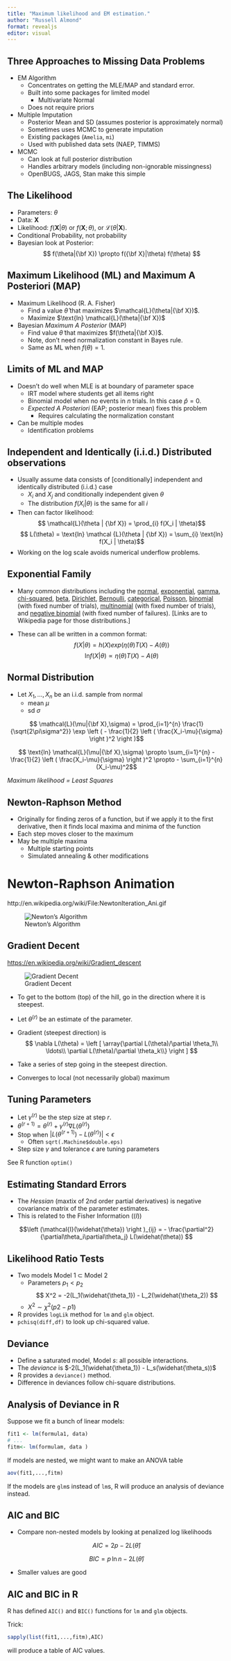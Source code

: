 ```yaml
---
title: "Maximum likelihood and EM estimation."
author: "Russell Almond"
format: revealjs
editor: visual
---
```


## Three Approaches to Missing Data Problems

-   EM Algorithm
    -   Concentrates on getting the MLE/MAP and standard error.
    -   Built into some packages for limited model
        -   Multivariate Normal
    -   Does not require priors
-   Multiple Imputation
    -   Posterior Mean and SD (assumes posterior is approximately normal)
    -   Sometimes uses MCMC to generate imputation
    -   Existing packages (`Amelia`, `mi`)
    -   Used with published data sets (NAEP, TIMMS)
-   MCMC
    -   Can look at full posterior distribution
    -   Handles arbitrary models (including non-ignorable missingness)
    -   OpenBUGS, JAGS, Stan make this simple

## The Likelihood

-   Parameters: $\theta$
-   Data: $\mathbf{X}$
-   Likelihood: $f(\mathbf{X}|\theta)$ or $f(\mathbf{X}; \theta)$, or $\mathcal{L} (\theta | \mathbf{X})$.
-   Conditional Probability, not probability
-   Bayesian look at Posterior: $$ f(\theta|{\bf X}) \propto f({\bf X}|\theta) f(\theta) $$

## Maximum Likelihood (ML) and Maximum A Posteriori (MAP)

-   Maximum Likelihood (R. A. Fisher)
    -   Find a value $\widehat{\theta}$ that maximizes $\mathcal{L}(\theta|{\bf X})$.
    -   Maximize $\text{ln} \mathcal{L}(\theta|{\bf X})$
-   Bayesian *Maximum A Posterior* (MAP)
    -   Find value $\widetilde{\theta}$ that maximizes $f(\theta|{\bf X})$.\
    -   Note, don't need normalization constant in Bayes rule.
    -   Same as ML when $f(\theta)=1$.

## Limits of ML and MAP

-   Doesn't do well when MLE is at boundary of parameter space
    -   IRT model where students get all items right
    -   Binomial model when no events in $n$ trials. In this case $\widehat p = 0$.
    -   *Expected A Posteriori* (EAP; posterior mean) fixes this problem
        -   Requires calculating the normalization constant
-   Can be multiple modes
    -   Identification problems

## Independent and Identically (i.i.d.) Distributed observations

-   Usually assume data consists of \[conditionally\] independent and identically distributed (i.i.d.) case
    -   $X_i$ and $X_j$ and conditionally independent given $\theta$
    -   The distribution $f(X_i|\theta)$ is the same for all $i$
-   Then can factor likelihood: $$ \mathcal{L}(\theta | {\bf X}) = \prod_{i} f(X_i | \theta)$$ $$ L(\theta) = \text{ln} \mathcal {L}(\theta | {\bf X}) = \sum_{i} \text{ln} f(X_i | \theta)$$
-   Working on the log scale avoids numerical underflow problems.


## Exponential Family

-   Many common distributions including the [normal](https://en.wikipedia.org/wiki/Normal_distribution), [exponential](https://en.wikipedia.org/wiki/Exponential_distribution), [gamma](https://en.wikipedia.org/wiki/Gamma_distribution), [chi-squared](https://en.wikipedia.org/wiki/Chi-squared_distribution), [beta](https://en.wikipedia.org/wiki/Beta_distribution), [Dirichlet](https://en.wikipedia.org/wiki/Dirichlet_distribution), [Bernoulli](https://en.wikipedia.org/wiki/Bernoulli_distribution), [categorical](https://en.wikipedia.org/wiki/Categorical_distribution), [Poisson](https://en.wikipedia.org/wiki/Poisson_distribution), [binomial](https://en.wikipedia.org/wiki/Binomial_distribution) (with fixed number of trials), [multinomial](https://en.wikipedia.org/wiki/Multinomial_distribution) (with fixed number of trials), and [negative binomial](https://en.wikipedia.org/wiki/Negative_binomial_distribution) (with fixed number of failures). \[Links are to Wikipedia page for those distributions.\]

-   These can all be written in a common format: $$ f(X|\theta) = h(X) exp(\eta(\theta)T(X)-A(\theta)) $$ $$ \text{ln} f(X|\theta) \propto \eta(\theta)T(X)-A(\theta) $$

## Normal Distribution

-   Let $X_1, \ldots, X_n$ be an i.i.d. sample from normal
    -   mean $\mu$
    -   sd $\sigma$

$$ \mathcal{L}(\mu|{\bf X},\sigma) = \prod_{i=1}^{n} \frac{1}{\sqrt{2\pi\sigma^2}} \exp \left (
-   \frac{1}{2} \left ( \frac{X_i-\mu}{\sigma} \right )^2 \right )$$

$$ \text{ln} \mathcal{L}(\mu|{\bf X},\sigma) \propto \sum_{i=1}^{n}
-   \frac{1}{2} \left ( \frac{X_i-\mu}{\sigma} \right )^2  \propto - \sum_{i=1}^{n} (X_i-\mu)^2$$

*Maximum likelihood = Least Squares*

## Newton-Raphson Method

-   Originally for finding zeros of a function, but if we apply it to the first derivative, then it finds local maxima and minima of the function
-   Each step moves closer to the maximum
-   May be multiple maxima
    -   Multiple starting points
    -   Simulated annealing & other modifications

# Newton-Raphson Animation

http://en.wikipedia.org/wiki/File:NewtonIteration_Ani.gif

![Newton's Algorithm](http://en.wikipedia.org/wiki/File:NewtonIteration_Ani.gif)

## Gradient Decent

<https://en.wikipedia.org/wiki/Gradient_descent>

![Gradient Decent](https://upload.wikimedia.org/wikipedia/commons/thumb/f/ff/Gradient_descent.svg/350px-Gradient_descent.svg.png)

-   To get to the bottom (top) of the hill, go in the direction where it is steepest.

-   Let $\theta^{(r)}$ be an estimate of the parameter.

-   Gradient (steepest direction) is $$ \nabla L(\theta) = \left [ 
    \array{\partial L(\theta)/\partial \theta_1\\
    \ldots\\
    \partial L(\theta)/\partial \theta_k\\}
    \right ] $$

-   Take a series of step going in the steepest direction.
- Converges to local (not necessarily global) maximum

## Tuning Parameters

* Let $\gamma^{(r)}$ be the step size at step $r$.
* $\theta^{(r+1)} = \theta^{(r)} + \gamma^{(r)}\nabla L(\theta^{(r)})$
* Stop when $|L(\theta^{(r+1)}) - L(\theta^{(r)}) | < \epsilon$
  - Often `sqrt(.Machine$double.eps)`
* Step size $\gamma$ and tolerance $\epsilon$ are tuning parameters

See R function `optim()`

## Estimating Standard Errors

* The _Hessian_ (maxtix of 2nd order partial derivatives) is negative covariance matrix of the parameter estimates.
* This is related to the Fisher Information ($\mathcal(I)$)

$$\left (\mathcal{I}(\widehat{\theta}) \right )_{ij} 
= - \frac{\partial^2}{\partial\theta_i\partial\theta_j} 
L(\widehat(\theta)) $$

## Likelihood Ratio Tests

* Two models Model 1 $\subset$ Model 2
  - Parameters $p_1 < p_2$
$$ X^2 = -2(L_1(\widehat{\theta_1}) - L_2(\widehat{\theta_2)) $$
  - $X^2 \sim \chi^2(p2-p1)$
  
* R provides `logLik` method for `lm` and `glm` object.
* `pchisq(diff,df)` to look up chi-squared value.

## Deviance

* Define a saturated model, Model $s$:  all possible interactions.
* The _deviance_ is $-2(L_1(\widehat{\theta_1}) - L_s(\widehat{\theta_s))$
* R provides a `deviance()` method.
* Difference in deviances follow chi-square distributions.


## Analysis of Deviance in R

Suppose we fit a bunch of linear models:

```r
fit1 <- lm(formula1, data)
# ...
fitm<- lm(formulam, data )
```

If models are nested, we might want to make an ANOVA table

```r
aov(fit1,...,fitm)
```

If the models are `glm`s instead of `lm`s, R will produce an analysis of deviance instead.

## AIC and BIC

* Compare non-nested models by looking at penalized log likelihoods

$$AIC = 2p - 2L(\widehat{\theta}) $$

$$BIC = p \,\text{ln}\, n - 2 L(\widehat{\theta})$$

* Smaller values are good

## AIC and BIC in R

R has defined `AIC()` and `BIC()` functions for `lm` and `glm` objects.

Trick:

```r
sapply(list(fit1,...,fitm),AIC)
```

will produce a table of AIC values.
